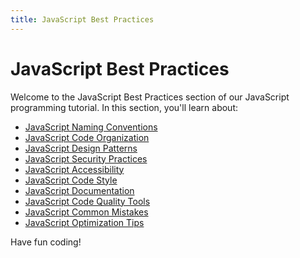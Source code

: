 ```yaml
---
title: JavaScript Best Practices
---
```


# JavaScript Best Practices

Welcome to the JavaScript Best Practices section of our JavaScript programming tutorial. In this section, you'll learn about:

- [JavaScript Naming Conventions](./0-javascript-naming-conventions.mdx)
- [JavaScript Code Organization](./1-javascript-code-organization.mdx)
- [JavaScript Design Patterns](./2-javascript-design-patterns.mdx)
- [JavaScript Security Practices](./3-javascript-security-practices.mdx)
- [JavaScript Accessibility](./4-javascript-accessibility.mdx)
- [JavaScript Code Style](./5-javascript-code-style.mdx)
- [JavaScript Documentation](./6-javascript-documentation.mdx)
- [JavaScript Code Quality Tools](./7-javascript-code-quality-tools.mdx)
- [JavaScript Common Mistakes](./8-javascript-common-mistakes.mdx)
- [JavaScript Optimization Tips](./9-javascript-optimization-tips.mdx)

Have fun coding!